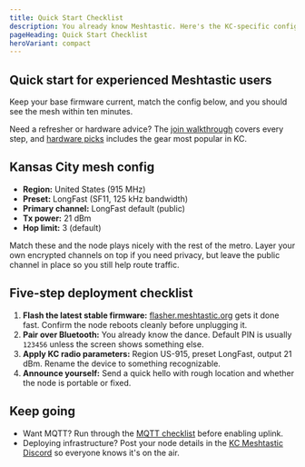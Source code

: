 ```yaml
---
title: Quick Start Checklist
description: You already know Meshtastic. Here's the KC-specific config and five steps to verify you're on the mesh.
pageHeading: Quick Start Checklist
heroVariant: compact
---
```


## Quick start for experienced Meshtastic users

Keep your base firmware current, match the config below, and you should see the
mesh within ten minutes.

Need a refresher or hardware advice? The
[join walkthrough](/get-started/join) covers every step, and
[hardware picks](/get-started/hardware) includes the gear most popular in KC.

## Kansas City mesh config

- **Region:** United States (915 MHz)
- **Preset:** LongFast (SF11, 125 kHz bandwidth)
- **Primary channel:** LongFast default (public)
- **Tx power:** 21 dBm
- **Hop limit:** 3 (default)

Match these and the node plays nicely with the rest of the metro. Layer your own
encrypted channels on top if you need privacy, but leave the public channel in
place so you still help route traffic.

## Five-step deployment checklist

1. **Flash the latest stable firmware:**
   [flasher.meshtastic.org](https://flasher.meshtastic.org) gets it done fast.
   Confirm the node reboots cleanly before unplugging it.
2. **Pair over Bluetooth:** You already know the dance. Default PIN is usually
   `123456` unless the screen shows something else.
3. **Apply KC radio parameters:** Region US-915, preset LongFast, output 21 dBm.
   Rename the device to something recognizable.
4. **Announce yourself:** Send a quick hello with rough location and whether the
   node is portable or fixed.

## Keep going

- Want MQTT? Run through the
  [MQTT checklist](/get-started/mqtt) before enabling uplink.
- Deploying infrastructure? Post your node details in the
  [KC Meshtastic Discord](https://discord.gg/eP5VSPKU) so everyone knows it's on
  the air.
